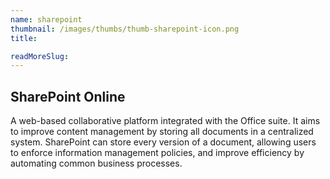 ```yaml
---
name: sharepoint
thumbnail: /images/thumbs/thumb-sharepoint-icon.png
title: 

readMoreSlug:
---
```


## SharePoint Online

A web-based collaborative platform integrated with the Office suite. It aims to improve content management by storing all documents in a centralized system. SharePoint can store every version of a document, allowing users to enforce information management policies, and improve efficiency by automating common business processes.
